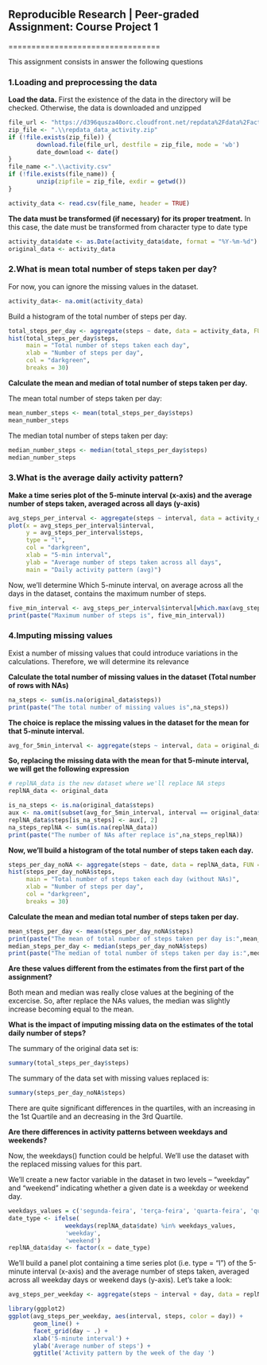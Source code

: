 
## Reproducible Research | Peer-graded Assignment: Course Project 1

=================================

This assignment consists in answer the following questions

### 1.Loading and preprocessing the data

**Load the data.** First the existence of the data in the directory will be checked. Otherwise, the data is downloaded and unzipped

```{r}
file_url <- "https://d396qusza40orc.cloudfront.net/repdata%2Fdata%2Factivity.zip"
zip_file <- ".\\repdata_data_activity.zip"
if (!file.exists(zip_file)) {
        download.file(file_url, destfile = zip_file, mode = 'wb')
        date_download <- date() 
}
file_name <-".\\activity.csv"
if (!file.exists(file_name)) {
        unzip(zipfile = zip_file, exdir = getwd())
}

activity_data <- read.csv(file_name, header = TRUE)
```

**The data must be transformed (if necessary) for its proper treatment.** In this case, the date must be transformed from character type to date type

```{r}
activity_data$date <- as.Date(activity_data$date, format = "%Y-%m-%d")
original_data <- activity_data
```

### 2.What is mean total number of steps taken per day?

For now, you can ignore the missing values in the dataset.

```{r}
activity_data<- na.omit(activity_data)
```

Build a histogram of the total number of steps per day.

```{r}
total_steps_per_day <- aggregate(steps ~ date, data = activity_data, FUN = sum)
hist(total_steps_per_day$steps,
     main = "Total number of steps taken each day",
     xlab = "Number of steps per day",
     col = "darkgreen",
     breaks = 30)
```

**Calculate the mean and median of total number of steps taken per day.**

The mean total number of steps taken per day:

```{r}
mean_number_steps <- mean(total_steps_per_day$steps)
mean_number_steps
```

The median total number of steps taken per day:

```{r}
median_number_steps <- median(total_steps_per_day$steps)
median_number_steps
```

### 3.What is the average daily activity pattern?

**Make a time series plot of the 5-minute interval (x-axis) and the average number of steps taken, averaged across all days (y-axis)**

```{r}
avg_steps_per_interval <- aggregate(steps ~ interval, data = activity_data, FUN = mean)
plot(x = avg_steps_per_interval$interval,
     y = avg_steps_per_interval$steps,
     type = "l",
     col = "darkgreen",
     xlab = "5-min interval",
     ylab = "Average number of steps taken across all days",
     main = "Daily activity pattern (avg)")
```

Now, we'll determine Which 5-minute interval, on average across all the days in the dataset, contains the maximum number of steps.

```{r}
five_min_interval <- avg_steps_per_interval$interval[which.max(avg_steps_per_interval$steps)]
print(paste("Maximum number of steps is", five_min_interval))
```

### 4.Imputing missing values

Exist a number of missing values that could introduce variations in the calculations. Therefore, we will determine its relevance

**Calculate the total number of missing values in the dataset (Total number of rows with NAs)**

```{r}
na_steps <- sum(is.na(original_data$steps))
print(paste("The total number of missing values is",na_steps))
```

**The choice is replace the missing values in the dataset for the mean for that 5-minute interval.**

```{r}
avg_for_5min_interval <- aggregate(steps ~ interval, data = original_data, FUN = mean, na.rm = TRUE)
```

**So, replacing the missing data with the mean for that 5-minute interval, we will get the following expression**

```{r}
# replNA_data is the new dataset where we'll replace NA steps
replNA_data <- original_data

is_na_steps <- is.na(original_data$steps)
aux <- na.omit(subset(avg_for_5min_interval, interval == original_data$interval[is_na_steps]))
replNA_data$steps[is_na_steps] <- aux[, 2]
na_steps_replNA <- sum(is.na(replNA_data))
print(paste("The number of NAs after replace is",na_steps_replNA))
```

**Now, we'll build a histogram of the total number of steps taken each day.**

```{r}
steps_per_day_noNA <- aggregate(steps ~ date, data = replNA_data, FUN = sum, na.rm = TRUE)
hist(steps_per_day_noNA$steps,
     main = "Total number of steps taken each day (without NAs)",
     xlab = "Number of steps per day",
     col = "darkgreen",
     breaks = 30)
```

**Calculate the mean and median total number of steps taken per day.**

```{r}
mean_steps_per_day <- mean(steps_per_day_noNA$steps)
print(paste("The mean of total number of steps taken per day is:",mean_steps_per_day))
median_steps_per_day <- median(steps_per_day_noNA$steps)
print(paste("The median of total number of steps taken per day is:",median_steps_per_day))

```

**Are these values different from the estimates from the first part of the assignment?**

Both mean and median was really close values at the begining of the excercise. So, after replace the NAs values, the median was slightly increase becoming equal to the mean.

**What is the impact of imputing missing data on the estimates of the total daily number of steps?**

The summary of the original data set is:

```{r}
summary(total_steps_per_day$steps)
```

The summary of the data set with missing values replaced is:

```{r}
summary(steps_per_day_noNA$steps)
```

There are quite significant differences in the quartiles, with an increasing in the 1st Quartile and an decreasing in the 3rd Quartile.

**Are there differences in activity patterns between weekdays and weekends?**

Now, the weekdays() function could be helpful. We'll use the dataset with the replaced missing values for this part.

We'll create a new factor variable in the dataset in two levels – “weekday” and “weekend” indicating whether a given date is a weekday or weekend day.

```{r}
weekdays_values = c('segunda-feira', 'terça-feira', 'quarta-feira', 'quinta-feira', 'sexta-feira')
date_type <- ifelse(
                weekdays(replNA_data$date) %in% weekdays_values,
                'weekday',
                'weekend')
replNA_data$day <- factor(x = date_type)
```

We'll build a panel plot containing a time series plot (i.e. type = “l”) of the 5-minute interval (x-axis) and the average number of steps taken, averaged across all weekday days or weekend days (y-axis). Let's take a look:

```{r}
avg_steps_per_weekday <- aggregate(steps ~ interval + day, data = replNA_data, FUN = mean, na.rm = TRUE)

library(ggplot2)
ggplot(avg_steps_per_weekday, aes(interval, steps, color = day)) +
       geom_line() +
       facet_grid(day ~ .) +
       xlab('5-minute interval') +
       ylab('Average number of steps') +
       ggtitle('Activity pattern by the week of the day ')
```
